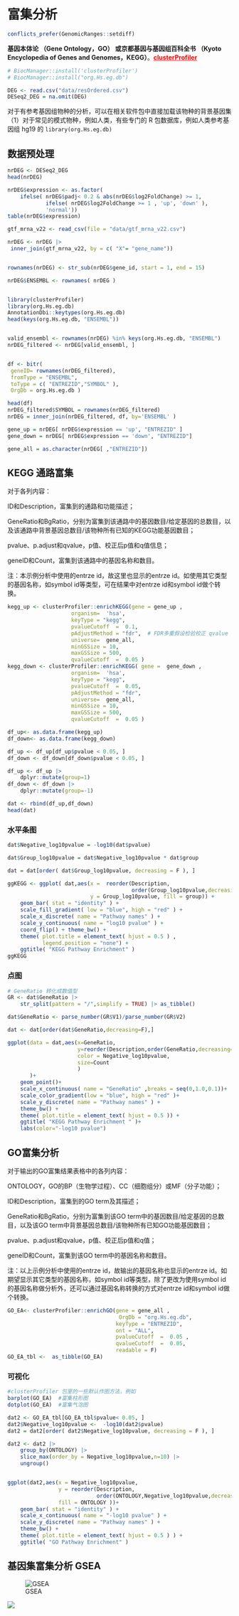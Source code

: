 # 富集分析

```r
conflicts_prefer(GenomicRanges::setdiff)
```

**基因本体论 （Gene Ontology，GO） 或京都基因与基因组百科全书 （Kyoto Encyclopedia of Genes and Genomes，KEGG）**。[**clusterProfiler**](https://yulab-smu.top/biomedical-knowledge-mining-book/){style="color:red"}

```r
# BiocManager::install('clusterProfiler')
# BiocManager::install("org.Hs.eg.db")

DEG <- read.csv("data/resOrdered.csv")
DESeq2_DEG = na.omit(DEG) 
```

对于有参考基因组物种的分析，可以在相关软件包中直接加载该物种的背景基因集 （1）对于常见的模式物种，例如人类，有些专门的 R 包数据库，例如人类参考基因组 hg19 的 `library(org.Hs.eg.db)`

## 数据预处理

```r
nrDEG <- DESeq2_DEG
head(nrDEG)

nrDEG$expression <- as.factor( 
    ifelse( nrDEG$padj< 0.2 & abs(nrDEG$log2FoldChange) >= 1,
            ifelse( nrDEG$log2FoldChange >= 1 , 'up', 'down' ),
            'normal'))
table(nrDEG$expression)

gtf_mrna_v22 <- read_csv(file = "data/gtf_mrna_v22.csv")

nrDEG <- nrDEG |> 
 inner_join(gtf_mrna_v22, by = c( "X"= "gene_name"))


rownames(nrDEG) <- str_sub(nrDEG$gene_id, start = 1, end = 15)

nrDEG$ENSEMBL <- rownames( nrDEG )


library(clusterProfiler)
library(org.Hs.eg.db)
AnnotationDbi::keytypes(org.Hs.eg.db)
head(keys(org.Hs.eg.db, "ENSEMBL"))


valid_ensembl <- rownames(nrDEG) %in% keys(org.Hs.eg.db, "ENSEMBL")  
nrDEG_filtered <- nrDEG[valid_ensembl, ]  


df <- bitr(
 geneID= rownames(nrDEG_filtered),
 fromType = "ENSEMBL", 
 toType = c( "ENTREZID","SYMBOL" ), 
 OrgDb = org.Hs.eg.db )

head(df)
nrDEG_filtered$SYMBOL = rownames(nrDEG_filtered)
nrDEG = inner_join(nrDEG_filtered, df, by='ENSEMBL' )

gene_up = nrDEG[ nrDEG$expression == 'up', "ENTREZID" ] 
gene_down = nrDEG[ nrDEG$expression == 'down', "ENTREZID"]

gene_all = as.character(nrDEG[ ,"ENTREZID"])


```

## KEGG 通路富集

对于各列内容：

ID和Description，富集到的通路和功能描述；

GeneRatio和BgRatio，分别为富集到该通路中的基因数目/给定基因的总数目，以及该通路中背景基因总数目/该物种所有已知的KEGG功能基因数目；

pvalue、p.adjust和qvalue，p值、校正后p值和q值信息；

geneID和Count，富集到该通路中的基因名称和数目。

注：本示例分析中使用的entrze id，故这里也显示的entrze id。如使用其它类型的基因名称，如symbol id等类型，可在结果中对entrze id和symbol id做个转换。

```r
kegg_up <- clusterProfiler::enrichKEGG(gene = gene_up ,
                    organism=  'hsa',
                    keyType = "kegg",
                    pvalueCutoff  =  0.1,
                    pAdjustMethod = "fdr",  # FDR多重假设检验校正 qvalue
                    universe=  gene_all,
                    minGSSize = 10,
                    maxGSSize = 500,
                    qvalueCutoff  =  0.05 )
kegg_down <- clusterProfiler::enrichKEGG( gene =  gene_down ,
                    organism=  'hsa',
                    keyType = "kegg",
                    pvalueCutoff  =  0.05,
                    pAdjustMethod = "fdr",
                    universe=  gene_all,
                    minGSSize = 10,
                    maxGSSize = 500,
                    qvalueCutoff  =  0.05 )
```

```r
df_up<- as.data.frame(kegg_up)
df_down<- as.data.frame(kegg_down)
```

```r
df_up <- df_up[df_up$pvalue < 0.05, ]
df_down <- df_down[df_down$pvalue < 0.05, ]
```

```r

df_up <- df_up |> 
    dplyr::mutate(group=1)
df_down <- df_down |> 
    dplyr::mutate(group=-1)

```

```r
dat <- rbind(df_up,df_down)
head(dat)
```

### 水平条图

```r
dat$Negative_log10pvalue = -log10(dat$pvalue)

dat$Group_log10pvalue = dat$Negative_log10pvalue * dat$group

dat = dat[order( dat$Group_log10pvalue, decreasing = F ), ]

ggKEGG <- ggplot( dat,aes(x =  reorder(Description,
                                       order(Group_log10pvalue,decreasing=F)),
                          y = Group_log10pvalue, fill = group)) + 
    geom_bar( stat = "identity" ) + 
    scale_fill_gradient( low = "blue", high = "red" ) + 
    scale_x_discrete( name = "Pathway names" ) +
    scale_y_continuous( name = "log10 pvalue" ) +
    coord_flip() + theme_bw() + 
    theme( plot.title = element_text( hjust = 0.5 ) ,
           legend.position = "none") +
    ggtitle( "KEGG Pathway Enrichment" ) 
ggKEGG
```

### 点图

```r
# GeneRatio 转化成数值型
GR <- dat$GeneRatio |> 
    str_split(pattern = "/",simplify = TRUE) |> as_tibble()

dat$GeneRatio <- parse_number(GR$V1)/parse_number(GR$V2)

dat <- dat[order(dat$GeneRatio,decreasing=F),]

ggplot(data = dat,aes(x=GeneRatio,
                      y=reorder(Description,order(GeneRatio,decreasing=F)),
                      color = Negative_log10pvalue,
                      size=Count
                      )
       )+
    geom_point()+
    scale_x_continuous( name = "GeneRatio" ,breaks = seq(0,1.0,0.1))+
    scale_color_gradient(low = "blue", high = "red" )+
    scale_y_discrete( name = "Pathway names" ) +
    theme_bw() + 
    theme( plot.title = element_text( hjust = 0.5 )) +
    ggtitle( "KEGG Pathway Enrichment " )+
    labs(color="-log10 pvalue")

```

## GO富集分析

对于输出的GO富集结果表格中的各列内容：

ONTOLOGY，GO的BP（生物学过程）、CC（细胞组分）或MF（分子功能）；

ID和Description，富集到的GO term及其描述；

GeneRatio和BgRatio，分别为富集到该GO term中的基因数目/给定基因的总数目，以及该GO term中背景基因总数目/该物种所有已知GO功能基因数目；

pvalue、p.adjust和qvalue，p值、校正后p值和q值；

geneID和Count，富集到该GO term中的基因名称和数目。

注：以上示例分析中使用的entrze id，故输出的基因名称也显示的entrze id。如期望显示其它类型的基因名称，如symbol id等类型，除了更改为使用symbol id的基因名称做分析外，还可以通过基因名称转换的方式对entrze id和symbol id做个转换。

```r
GO_EA<- clusterProfiler::enrichGO(gene = gene_all ,
                                   OrgDb = "org.Hs.eg.db",
                                  keyType = "ENTREZID",
                                  ont = "ALL",
                                  pvalueCutoff  =  0.05 ,
                                  qvalueCutoff  =  0.05,
                                  readable = F)
GO_EA_tbl <-  as_tibble(GO_EA)
```

### 可视化

```r
#clusterProfiler 包里的一些默认作图方法，例如
barplot(GO_EA)  #富集柱形图
dotplot(GO_EA)  #富集气泡图
```

```r
dat2 <- GO_EA_tbl[GO_EA_tbl$pvalue< 0.05, ]
dat2$Negative_log10pvalue <-  -log10(dat2$pvalue)
dat2 = dat2[order( dat2$Negative_log10pvalue, decreasing = F ), ]

dat2 <- dat2 |> 
    group_by(ONTOLOGY) |> 
    slice_max(order_by = Negative_log10pvalue,n=10) |> 
    ungroup()


ggplot(dat2,aes(x = Negative_log10pvalue, 
                y = reorder(Description,
                            order(ONTOLOGY,Negative_log10pvalue,decreasing=F)),
                fill = ONTOLOGY ))+ 
    geom_bar( stat = "identity" ) +
    scale_x_continuous( name = "-log10 pvalue" ) +
    scale_y_discrete( name = "Pathway names" ) +
    theme_bw() + 
    theme( plot.title = element_text( hjust = 0.5 ) ) +
    ggtitle( "GO Pathway Enrichment" ) 
```

## 基因集富集分析 GSEA

![GSEA](https://img-blog.csdnimg.cn/20181105104509344.gif){fig-align="center"}

![](data/GSEA.gif){fig-align="center"}
